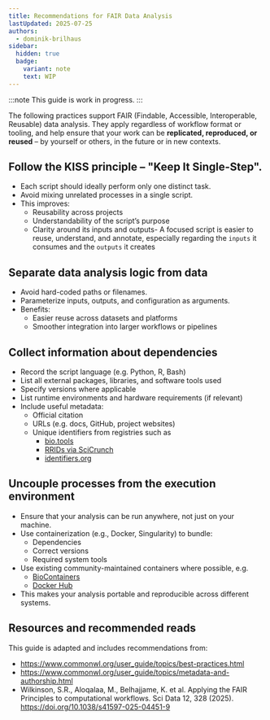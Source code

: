 ```yaml
---
title: Recommendations for FAIR Data Analysis
lastUpdated: 2025-07-25
authors:
  - dominik-brilhaus
sidebar:
  hidden: true
  badge:
    variant: note
    text: WIP
---
```


:::note
This guide is work in progress.
:::

The following practices support FAIR (Findable, Accessible, Interoperable, Reusable) data analysis. They apply regardless of workflow format or tooling, and help ensure that your work can be **replicated, reproduced, or reused** – by yourself or others, in the future or in new contexts.

## Follow the KISS principle – **"Keep It Single-Step"**. 

- Each script should ideally perform only one distinct task.
- Avoid mixing unrelated processes in a single script.
- This improves:
  - Reusability across projects
  - Understandability of the script’s purpose
  - Clarity around its inputs and outputs- A focused script is easier to reuse, understand, and annotate, especially regarding the `inputs` it consumes and the `outputs` it creates

## Separate data analysis logic from data
    
- Avoid hard-coded paths or filenames.
- Parameterize inputs, outputs, and configuration as arguments.
- Benefits:
  - Easier reuse across datasets and platforms
  - Smoother integration into larger workflows or pipelines

## Collect information about dependencies

- Record the script language (e.g. Python, R, Bash)
- List all external packages, libraries, and software tools used
- Specify versions where applicable
- List runtime environments and hardware requirements (if relevant)
- Include useful metadata:
  - Official citation
  - URLs (e.g. docs, GitHub, project websites)
  - Unique identifiers from registries such as 
    - [bio.tools](https://bio.tools/)
    - [RRIDs via SciCrunch](https://scicrunch.org/resources/about/resource)
    - [identifiers.org](https://identifiers.org/)

## Uncouple processes from the execution environment

- Ensure that your analysis can be run anywhere, not just on your machine.
- Use containerization (e.g., Docker, Singularity) to bundle:
  - Dependencies
  - Correct versions
  - Required system tools
- Use existing community-maintained containers where possible, e.g.
  - [BioContainers](https://biocontainers.pro/)
  - [Docker Hub](https://hub.docker.com/)
- This makes your analysis portable and reproducible across different systems.

## Resources and recommended reads

This guide is adapted and includes recommendations from:

- https://www.commonwl.org/user_guide/topics/best-practices.html
- https://www.commonwl.org/user_guide/topics/metadata-and-authorship.html
- Wilkinson, S.R., Aloqalaa, M., Belhajjame, K. et al. Applying the FAIR Principles to computational workflows. Sci Data 12, 328 (2025). https://doi.org/10.1038/s41597-025-04451-9
